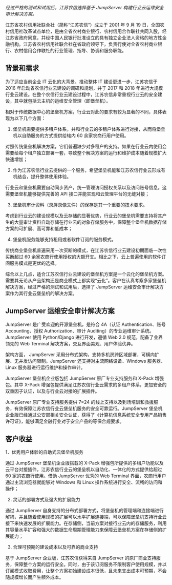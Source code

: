 _经过严格的测试和试用后，江苏农信选择基于 JumpServer 构建行业云运维安全审计解决方案。_

江苏省农村信用社联合社（简称“江苏农信”）成立于 2001 年 9 月 19 日，全国农村信用社改革试点单位，是由全省农村商业银行、农村信用合作联社共同入股，经江苏省政府同意，并经中国人民银行批准设立的具有独立企业法人资格的地方性金融机构。江苏省农村信用社联合社在省政府领导下，负责行使对全省农村商业银行、农村信用合作联社的行业管理、指导、协调和服务职能。

## 背景和需求

为了适应当前企业 IT 云化的大背景，推动整体 IT 建设更进一步，江苏农信于 2016 年启动省农信行业云建设的调研和规划，并于 2017 和 2018 年进行大规模行业云建设。在整个农信行业云建设过程中，江苏农信非常重视行业云的安全建设，其中就包括云主机的运维安全管理（即堡垒机）。

相对于传统数据中心的堡垒机方案，行业云对此的要求有较为显著的不同，具体表现为以下几个方面：

1. 堡垒机需要提供多租户体系，并和行业云的多租户体系进行对接，从而将堡垒机以自助服务的方式提供给辖内 60 余家农商行用户使用。

对照传统堡垒机解决方案，它们普遍缺少对多租户的支持。如果在行业云内使用会需要给每个租户独立部署一套，导致整个解决方案的运行和维护成本随着规模扩大快速增加；

2. 作为江苏农信行业云提供的一个服务，希望堡垒机能和江苏农信行业云形成有机结合，提升整体使用体验。

行业云和堡垒机需要自动同步资产，统一管理访问授权关系以及访问账号信息。这需要堡垒机能够提供完善的 API 接口并能实现和云管理平台的无缝对接；

3. 堡垒机审计资料（录屏录像文件）的保存是其一个重要的技术要求。

考虑到行业云的建设规模以及云存储的显著优势，行业云的堡垒机需要支持将其产生的大量审计资料自动存储在行业云的对象存储服务中，保障整个堡垒机数据存储方案的可扩展、高可靠和低成本；

4. 堡垒机服务能够支持租用或者软件订阅的服务模式。

传统商业堡垒机普遍采用一次买断的模式，在江苏农信行业云建设初期面临一次性买断超过 60 余家农商行使用授权的大额开支。相比之下，云上普遍使用的软件订阅服务模式是更优的选择。

综合以上几点，适合江苏农信行业云建设的堡垒机方案是一个云化的堡垒机方案。需要其无论从产品架构还是商业模式上都实现“云化”。客户在认真考察多家堡垒机解决方案，经过严格的测试和试用后，选择了 JumpServer 运维安全审计解决方案作为其行业云堡垒机的解决方案。

## JumpServer 运维安全审计解决方案

JumpServer 是广受欢迎的开源堡垒机，是符合 4A（认证 Authentication、账号 Accounting、授权 Authorization、审计 Auditing）的专业运维审计系统。 JumpServer 使用 Python/Django 进行开发，遵循 Web 2.0 规范，配备了业界领先的 Web Terminal 解决方案，交互界面美观、用户体验优异。

架构方面， JumpServer 采用分布式架构，支持多机房跨区域部署，可横向扩展、无并发访问限制。JumpServer 还支持对主流网络设备、Windows 服务器、Linux 服务器进行运行维护和操作审计。

JumpServer  堡垒机企业版包括 JumpServer 原厂专业支持服务和 X-Pack 增强包。其中 X-Pack 增强包提供满足江苏农信行业云需求的多租户体系，更加安全的双重因子认证，以及与行业云对接的扩展插件。

JumpServer 原厂专业支持服务提供 7×24 的线上支持以及到场培训和救援服务，有效保障江苏农信行业云堡垒机服务的安全可靠运行。JumpServer 堡垒机企业版已经通过公安部相关安全认证，获得了《计算机信息系统安全专用产品销售许可证》，能够满足金融行业对于安全产品的等保合规要求。

## 客户收益

1．优秀用户体验的自助式云堡垒机服务

通过 JumpServer 堡垒机企业版搭载的 X-Pack 增强包所提供的多租户功能以及云平台对接插件，江苏农信行业云的堡垒机以自助化、一体化的方式提供给超过 60 家的农商行使用。借助 JumpServer 优秀的 Web Terminal 界面，农商行用户通过主流浏览器就能够对 Windows 和 Linux 操作系统进行安全、流畅的访问和操作；

2. 灵活的部署方式及强大的扩展能力

通过 JumpServer 自身支持的分布式部署方式，将堡垒机的管理端和连接端进行解耦，并且随着使用规模的扩展可以水平扩展连接端，可以保障堡垒机支持行业云接下来快速发展的扩展能力。在存储侧，当前方案对接行业云内的存储服务，利用其容量水平扩容和强大的数据生命周期管理能力来保障云堡垒机方案在存储侧的扩展能力；

3. 合理可预期的建设成本以及可靠的商业支持

基于 JumpServer 企业版，江苏农信获得来自 JumpServer 的原厂商业支持服务，保障整个方案的运行安全。同时，由于该订阅服务不限制客户使用规模，并以订阅模式收取费用，让整个方案初始建设成本很低，且未来支出成本可预期，不会随规模增长而产生额外成本。
